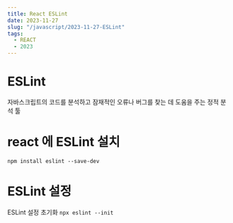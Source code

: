 ```yaml
---
title: React ESLint
date: 2023-11-27
slug: "/javascript/2023-11-27-ESLint"
tags:
  - REACT
  - 2023
---
```


# ESLint
자바스크립트의 코드를 분석하고 잠재적인 오류나 버그를 찾는 데 도움을 주는 정적 분석 툴

# react 에 ESLint 설치
`npm install eslint --save-dev`

# ESLint 설정
ESLint 설정 초기화
`npx eslint --init`
